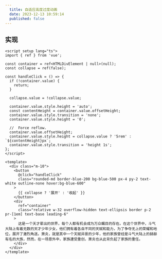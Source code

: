 ```yaml
---
  title: 自适应高度过度动画
  date: 2023-12-13 10:59:14
  published: false
---
```


## 实现

```vue
<script setup lang="ts">
import { ref } from 'vue';

const container = ref<HTMLDivElement | null>(null);
const collapse = ref(false);

const handleClick = () => {
  if (!container.value) {
    return;
  }

  collapse.value = !collapse.value;

  container.value.style.height = 'auto';
  const contentHeight = container.value.offsetHeight;
  container.value.style.transition = 'none';
  container.value.style.height = '0';

  //  Force reflow.
  container.value.offsetHeight;
  container.value.style.height = collapse.value ? '5rem' : `${contentHeight}px`;
  container.value.style.transition = 'height 1s';
};
</script>

<template>
  <div class="m-10">
    <button
      @click="handleClick"
      class="rounded-md border-blue-200 bg-blue-500 px-4 py-2 text-white outline-none hover:bg-blue-600"
    >
      {{ collapse ? '展开' : '收起' }}
    </button>
    <div
      ref="container"
      class="relative w-32 overflow-hidden text-ellipsis border p-2 pr-[1em] text-base leading-6"
    >
      这是一个天才辈出的世界，每个人都有机会成为万众瞩目的存在。在这个世界中，斗气大陆上有着无数的天才少年少女，他们拥有着各自不同的天赋和能力，为了争夺无上的荣耀和地位，展开了激烈角逐。萧炎，就是其中一个天赋异禀的少年，他的家族曾经是斗气大陆上的赫赫有名的大族，然而，在一场意外中，家族遭受重创，萧炎也从此背负起了家族的重任。
    </div>
  </div>
</template>
```
